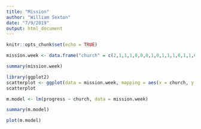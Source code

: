 ---
title: "Mission"
author: "William Sexton"
date: "7/9/2019"
output: html_document
---

```{r setup, include=FALSE}
knitr::opts_chunk$set(echo = TRUE)
```

```{r}
mission.week <- data.frame("church" = c(2,1,1,1,0,0,0,1,0,1,1,1,0,1,1,0,1,1,0,0,0,0,1,1,4,0,0,0,1,2,1,2,3,1,1,0,2,1,1,1,1,3,0,0,0,0,0,1,1,0,2,3,3,1),"progress"= c(0,0,0,1,0,0,0,1,0,0,0,1,0,1,1,0,1,1,1,1,1,1,0,1,2,0,0,0,1,2,1,1,3,1,1,0,2,1,1,1,1,2,1,1,1,1,0,2,2,0,1,3,3,1)      )

summary(mission.week)

library(ggplot2)
scatterplot <- ggplot(data = mission.week, mapping = aes(x = church, y = progress)) + geom_point()
scatterplot

m.model <- lm(progress ~ church, data = mission.week)

summary(m.model)

plot(m.model)

```